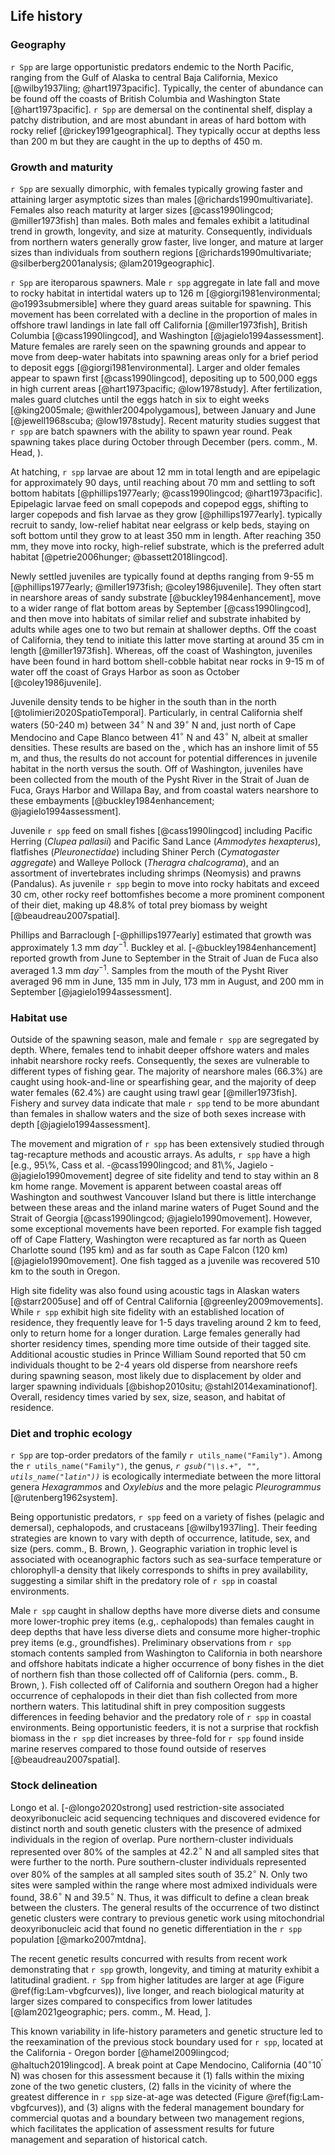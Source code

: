 ## Life history

### Geography

`r Spp` are large opportunistic predators endemic to the North Pacific,
ranging from the Gulf of Alaska to central Baja California, Mexico
[@wilby1937ling; @hart1973pacific].
Typically, the center of abundance can be found off
the coasts of British Columbia and Washington State
[@hart1973pacific].
`r Spp` are
demersal on the continental shelf,
display a patchy distribution, and
are most abundant in areas of hard bottom with rocky relief [@rickey1991geographical].
They typically occur at depths less than 200 m but
they are caught in the \Gls{s-wcgbt} up to depths of 450 m.

### Growth and maturity

`r Spp` are sexually dimorphic,
with females typically growing faster and
attaining larger asymptotic sizes than males [@richards1990multivariate].
Females also reach maturity at larger sizes [@cass1990lingcod; @miller1973fish]
than males.
Both males and females exhibit a latitudinal trend in
growth, longevity, and size at maturity.
Consequently, individuals from northern waters generally
grow faster, live longer, and mature at larger sizes
than individuals from southern regions
[@richards1990multivariate; @silberberg2001analysis; @lam2019geographic].

`r Spp` are iteroparous spawners.
Male `r spp` aggregate in late fall and move to rocky habitat in
intertidal waters up to 126 m [@giorgi1981environmental; @o1993submersible]
where they guard areas suitable for spawning.
This movement has been correlated with a decline in the proportion of males
in offshore trawl landings in late fall
off California [@miller1973fish], British Columbia [@cass1990lingcod],
and Washington [@jagielo1994assessment].
Mature females are rarely seen on the spawning grounds and
appear to move from deep-water habitats into spawning areas only for
a brief period to deposit eggs [@giorgi1981environmental].
Larger and older females appear to spawn first [@cass1990lingcod],
depositing up to 500,000 eggs in high current areas [@hart1973pacific; @low1978study].
After fertilization, males guard clutches until the eggs hatch
in six to eight weeks [@king2005male; @withler2004polygamous],
between January and June [@jewell1968scuba; @low1978study].
Recent maturity studies suggest that `r spp` are batch spawners with the
ability to spawn year round.
Peak spawning takes place during October through December
(pers. comm., M. Head, \gls{nwfsc}).

At hatching, `r spp` larvae are about 12 mm in total length and
are epipelagic for approximately 90 days,
until reaching about 70 mm and settling to soft bottom habitats
[@phillips1977early; @cass1990lingcod; @hart1973pacific].
Epipelagic larvae feed on small copepods and copepod eggs,
shifting to larger copepods and fish larvae as they grow [@phillips1977early].
\Gls{yoy} typically recruit to sandy, low-relief habitat near eelgrass or kelp beds,
staying on soft bottom until they grow to at least 350 mm in length.
After reaching 350 mm, they move into rocky, high-relief substrate,
which is the preferred adult habitat [@petrie2006hunger; @bassett2018lingcod].

Newly settled juveniles are typically found
at depths ranging from 9-55 m
[@phillips1977early; @miller1973fish; @coley1986juvenile].
They often
start in nearshore areas of sandy substrate [@buckley1984enhancement],
move to a wider range of flat bottom areas by September [@cass1990lingcod], and
then move into habitats of similar relief and substrate inhabited by adults
while ages one to two but remain at shallower depths.
Off the coast of California, they tend to initiate this latter move
starting at around 35 cm in length [@miller1973fish].
Whereas, off the coast of Washington, juveniles have been found in
hard bottom shell-cobble habitat near rocks in 9-15 m of water
off the coast of Grays Harbor as soon as October [@coley1986juvenile].

Juvenile density tends to be higher in the south than in the north
[@tolimieri2020SpatioTemporal].
Particularly, in central California shelf waters (50-240 m)
between $34^\circ$ N and $39^\circ$ N
and, just north of Cape Mendocino and Cape Blanco
between $41^\circ$ N and $43^\circ$ N, albeit at smaller densities.
These results are based on the \Gls{s-wcgbt},
which has an inshore limit of 55 m, and thus,
the results do not account for potential differences
in juvenile habitat in the north versus the south.
Off of Washington,
juveniles have been collected from the mouth of the Pysht River
in the Strait of Juan de Fuca, Grays Harbor and Willapa Bay,
and from coastal waters nearshore to these embayments
[@buckley1984enhancement; @jagielo1994assessment].

Juvenile `r spp` feed on small fishes [@cass1990lingcod] including
Pacific Herring (*Clupea pallasii*) and
Pacific Sand Lance (*Ammodytes hexapterus*),
flatfishes (*Pleuronectidae*) including
Shiner Perch (*Cymatogaster aggregate*) and
Walleye Pollock (*Theragra chalcograma*), and
an assortment of invertebrates including
shrimps (Neomysis) and prawns (Pandalus).
As juvenile `r spp` begin to move into rocky habitats and exceed 30 cm,
other rocky reef bottomfishes become a more prominent component of their diet,
making up 48.8\% of total prey biomass by weight [@beaudreau2007spatial].

Phillips and Barraclough [-@phillips1977early] estimated that \gls{yoy} growth
was approximately 1.3 mm $day^{-1}$.
Buckley et al. [-@buckley1984enhancement] reported \gls{yoy} growth from
June to September in the Strait of Juan de Fuca also averaged 1.3 mm $day^{-1}$.
Samples from the mouth of the Pysht River averaged
96 mm in June,
135 mm in July,
173 mm in August, and
200 mm in September [@jagielo1994assessment].

### Habitat use

<!---  to do - make these numbers dynamic if we are going to keep them -->
Outside of the spawning season,
male and female `r spp` are segregated by depth.
Where, females tend to inhabit deeper offshore waters and
males inhabit nearshore rocky reefs.
Consequently, the sexes are vulnerable to different types of fishing gear.
The majority of nearshore males (66.3\%) are caught using
hook-and-line or spearfishing gear, and
the majority of deep water females (62.4\%) are caught using
trawl gear [@miller1973fish].
Fishery and survey data indicate that male `r spp` tend to be more abundant
than females in shallow waters and
the size of both sexes increase with depth [@jagielo1994assessment].

The movement and migration of `r spp` has been extensively studied
through tag-recapture methods and acoustic arrays.
As adults, `r spp` have a high
[e.g., 95\%, Cass et al. -@cass1990lingcod; and 81\%, Jagielo -@jagielo1990movement]
degree of site fidelity and
tend to stay within an 8 km home range.
Movement is apparent between
coastal areas off Washington and southwest Vancouver Island but
there is little interchange between these areas and
the inland marine waters of Puget Sound and the Strait of Georgia
[@cass1990lingcod; @jagielo1990movement].
However, some exceptional movements have been reported.
For example fish tagged off of Cape Flattery, Washington were recaptured
as far north as Queen Charlotte sound (195 km) and
as far south as Cape Falcon (120 km) [@jagielo1990movement].
One fish tagged as a juvenile was recovered
510 km to the south in Oregon.

High site fidelity was also found using acoustic tags
in Alaskan waters [@starr2005use] and
off of Central California [@greenley2009movements].
While `r spp` exhibit high site fidelity
with an established location of residence,
they frequently leave for 1-5 days traveling around 2 km to feed,
only to return home for a longer duration.
Large females generally had shorter residency times,
spending more time outside of their tagged site.
Additional acoustic studies in Prince William Sound
reported that 50 cm individuals thought to be 2-4 years old
disperse from nearshore reefs during spawning season,
most likely due to displacement by older and larger spawning individuals
[@bishop2010situ; @stahl2014examinationof].
Overall, residency times varied by sex, size, season, and habitat of residence.

### Diet and trophic ecology

`r Spp` are top-order predators of the family `r utils_name("Family")`.
Among the `r utils_name("Family")`,
the genus, *`r gsub("\\s.+", "", utils_name("latin"))`*
is ecologically intermediate
between the more littoral genera *Hexagrammos* and *Oxylebius*
and the more pelagic *Pleurogrammus* [@rutenberg1962system].

Being opportunistic predators, `r spp` feed on a variety of
fishes (pelagic and demersal), cephalopods, and crustaceans [@wilby1937ling].
Their feeding strategies are known to vary with
depth of occurrence, latitude, sex, and size
(pers. comm., B. Brown, \gls{mlml}).
Geographic variation in trophic level is associated with oceanographic factors
such as sea-surface temperature or chlorophyll-a density that
likely corresponds to shifts in prey availability,
suggesting a similar shift in the predatory role of `r spp` in coastal environments.

Male `r spp` caught in shallow depths have more diverse diets and consume
more lower-trophic prey items (e.g,. cephalopods)
than females caught in deep depths that have less diverse diets and consume
more higher-trophic prey items (e.g., groundfishes).
Preliminary observations from `r spp` stomach contents sampled from
Washington to California in both nearshore and offshore habitats indicate a
higher occurrence of bony fishes in the diet of northern fish than those
collected off of California
(pers. comm., B. Brown, \gls{mlml}).
Fish collected off of California and southern Oregon had a higher occurrence of
cephalopods in their diet than fish collected from more northern waters.
This latitudinal shift in prey composition suggests differences
in feeding behavior and the predatory role of `r spp` in coastal environments.
Being opportunistic feeders, it is not a surprise that
rockfish biomass in the `r spp` diet increases by three-fold for
`r spp` found inside marine reserves compared to those found
outside of reserves [@beaudreau2007spatial].

### Stock delineation

Longo et al. [-@longo2020strong] used
restriction-site associated deoxyribonucleic acid sequencing
techniques and discovered evidence for distinct
north and south genetic clusters
with the presence of admixed individuals in the region of overlap.
Pure northern-cluster individuals represented
over 80\% of the samples at $42.2^\circ$ N and
all sampled sites that were further to the north.
Pure southern-cluster individuals represented
over 80\% of the samples at all sampled sites south of $35.2^\circ$ N.
Only two sites were sampled within the range where most admixed individuals
were found, $38.6^\circ$ N and $39.5^\circ$ N.
Thus, it was difficult to define a clean break between the clusters.
The general results of the occurrence of two distinct genetic clusters
were contrary to previous genetic work using
mitochondrial deoxyribonucleic acid that found no
genetic differentiation in the `r spp` population [@marko2007mtdna].

The recent genetic results concurred with results from
recent work demonstrating that `r spp` growth, longevity, and timing at maturity
exhibit a latitudinal gradient.
`r Spp` from higher latitudes are
larger at age (Figure \@ref(fig:Lam-vbgfcurves)),
live longer, and
reach biological maturity at larger sizes
compared to conspecifics from lower latitudes
[@lam2021geographic; pers. comm., M. Head, \gls{nwfsc}].
<!--- to do - get M. Head figure -->
<!--- to do - change pers. comm. to reference -->

<!--- to do - fix all calls to $\circ$ b/c they are not _accessible -->
This known variability in life-history parameters and genetic structure
led to the reexamination of the previous stock boundary used for `r spp`,
located at the California - Oregon border
[@hamel2009lingcod; @haltuch2019lingcod].
A break point at Cape Mendocino, California ($40^\circ 10^\prime$ N) was
chosen for this assessment because it
(1) falls within the mixing zone of the two genetic clusters,
(2) falls in the vicinity of where the greatest difference in
`r spp` size-at-age was detected (Figure \@ref(fig:Lam-vbgfcurves)), and
(3) aligns with the federal management boundary for commercial quotas and
a boundary between two \Gls{cdfw} management regions,
which facilitates the
application of assessment results for future management and
separation of historical catch.
